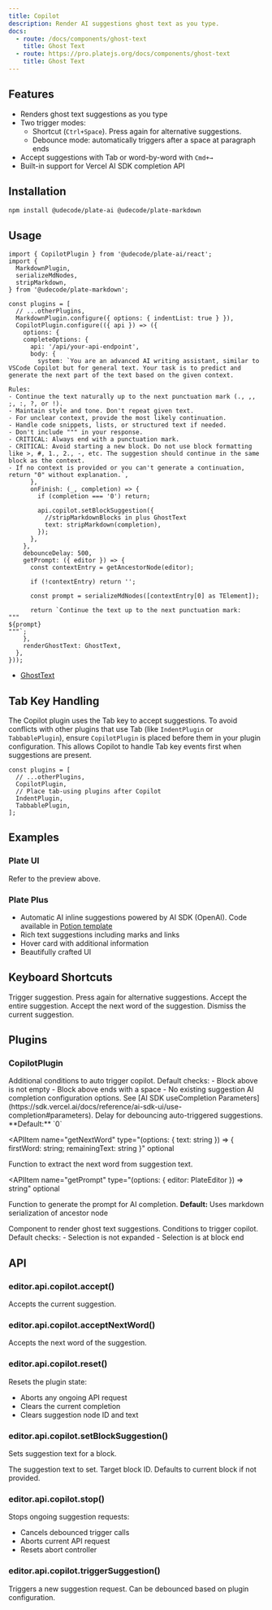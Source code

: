 ```yaml
---
title: Copilot
description: Render AI suggestions ghost text as you type.
docs:
  - route: /docs/components/ghost-text
    title: Ghost Text
  - route: https://pro.platejs.org/docs/components/ghost-text
    title: Ghost Text
---
```


<ComponentPreview name="playground-demo" id="copilot" />

<PackageInfo>

## Features

- Renders ghost text suggestions as you type
- Two trigger modes:
  - Shortcut (`Ctrl+Space`). Press again for alternative suggestions.
  - Debounce mode: automatically triggers after a space at paragraph ends
- Accept suggestions with Tab or word-by-word with `Cmd+→`
- Built-in support for Vercel AI SDK completion API

</PackageInfo>

## Installation

```bash
npm install @udecode/plate-ai @udecode/plate-markdown
```

## Usage

```tsx
import { CopilotPlugin } from '@udecode/plate-ai/react';
import {
  MarkdownPlugin,
  serializeMdNodes,
  stripMarkdown,
} from '@udecode/plate-markdown';
```

```tsx
const plugins = [
  // ...otherPlugins,
  MarkdownPlugin.configure({ options: { indentList: true } }),
  CopilotPlugin.configure(({ api }) => ({
    options: {
    completeOptions: {
      api: '/api/your-api-endpoint',
      body: {
        system: `You are an advanced AI writing assistant, similar to VSCode Copilot but for general text. Your task is to predict and generate the next part of the text based on the given context.

Rules:
- Continue the text naturally up to the next punctuation mark (., ,, ;, :, ?, or !).
- Maintain style and tone. Don't repeat given text.
- For unclear context, provide the most likely continuation.
- Handle code snippets, lists, or structured text if needed.
- Don't include """ in your response.
- CRITICAL: Always end with a punctuation mark.
- CRITICAL: Avoid starting a new block. Do not use block formatting like >, #, 1., 2., -, etc. The suggestion should continue in the same block as the context.
- If no context is provided or you can't generate a continuation, return "0" without explanation.`,
      },
      onFinish: (_, completion) => {
        if (completion === '0') return;

        api.copilot.setBlockSuggestion({
          //stripMarkdownBlocks in plus GhostText
          text: stripMarkdown(completion),
        });
      },
    },
    debounceDelay: 500,
    getPrompt: ({ editor }) => {
      const contextEntry = getAncestorNode(editor);

      if (!contextEntry) return '';

      const prompt = serializeMdNodes([contextEntry[0] as TElement]);

      return `Continue the text up to the next punctuation mark:
"""
${prompt}
"""`;
    },
    renderGhostText: GhostText,
  },
}));
```

- [GhostText](/docs/components/ghost-text)

## Tab Key Handling

The Copilot plugin uses the Tab key to accept suggestions. To avoid conflicts with other plugins that use Tab (like `IndentPlugin` or `TabbablePlugin`), ensure `CopilotPlugin` is placed before them in your plugin configuration. This allows Copilot to handle Tab key events first when suggestions are present.

```tsx
const plugins = [
  // ...otherPlugins,
  CopilotPlugin,
  // Place tab-using plugins after Copilot
  IndentPlugin,
  TabbablePlugin,
];
```

## Examples

### Plate UI

Refer to the preview above.

### Plate Plus

- Automatic AI inline suggestions powered by AI SDK (OpenAI). Code available in [Potion template](https://pro.platejs.org/docs/templates/potion)
- Rich text suggestions including marks and links
- Hover card with additional information
- Beautifully crafted UI

<ComponentPreviewPro
  name="pro-iframe-demo"
  id="pro-copilot"
  component="copilot"
/>

## Keyboard Shortcuts

<KeyTable>
  <KeyTableItem hotkey="Ctrl + Space">
    Trigger suggestion. Press again for alternative suggestions.
  </KeyTableItem>
  <KeyTableItem hotkey="Tab">Accept the entire suggestion.</KeyTableItem>
  <KeyTableItem hotkey="Cmd + →">
    Accept the next word of the suggestion.
  </KeyTableItem>
  <KeyTableItem hotkey="Escape">Dismiss the current suggestion.</KeyTableItem>
</KeyTable>

## Plugins

### CopilotPlugin

<APIOptions>
<APIItem name="autoTriggerQuery" type="(options: { editor: PlateEditor }) => boolean" optional>
  Additional conditions to auto trigger copilot. Default checks:
  - Block above is not empty
  - Block above ends with a space
  - No existing suggestion
</APIItem>

<APIItem name="completeOptions" type="Partial<CompleteOptions>">
  AI completion configuration options. See [AI SDK useCompletion
  Parameters](https://sdk.vercel.ai/docs/reference/ai-sdk-ui/use-completion#parameters).
</APIItem>

<APIItem name="debounceDelay" type="number" optional>
  Delay for debouncing auto-triggered suggestions. **Default:** `0`
</APIItem>

<APIItem
  name="getNextWord"
  type="(options: { text: string }) => { firstWord: string; remainingText: string }"
  optional
>
  Function to extract the next word from suggestion text.
</APIItem>

<APIItem
  name="getPrompt"
  type="(options: { editor: PlateEditor }) => string"
  optional
>
  Function to generate the prompt for AI completion. **Default:** Uses markdown
  serialization of ancestor node
</APIItem>

<APIItem name="renderGhostText" type="(() => React.ReactNode) | null" optional>
  Component to render ghost text suggestions.
</APIItem>

<APIItem name="triggerQuery" type="(options: { editor: PlateEditor }) => boolean" optional>
  Conditions to trigger copilot. Default checks:
  - Selection is not expanded
  - Selection is at block end
</APIItem>
</APIOptions>

## API

### editor.api.copilot.accept()

Accepts the current suggestion.

### editor.api.copilot.acceptNextWord()

Accepts the next word of the suggestion.

### editor.api.copilot.reset()

Resets the plugin state:

- Aborts any ongoing API request
- Clears the current completion
- Clears suggestion node ID and text

### editor.api.copilot.setBlockSuggestion()

Sets suggestion text for a block.

<APIParameters>
  <APIItem name="options" type="object">
    <APISubList>
      <APISubListItem parent="options" name="text" type="string">
        The suggestion text to set.
      </APISubListItem>
      <APISubListItem parent="options" name="id" type="string" optional>
        Target block ID. Defaults to current block if not provided.
      </APISubListItem>
    </APISubList>
  </APIItem>
</APIParameters>

### editor.api.copilot.stop()

Stops ongoing suggestion requests:

- Cancels debounced trigger calls
- Aborts current API request
- Resets abort controller

### editor.api.copilot.triggerSuggestion()

Triggers a new suggestion request. Can be debounced based on plugin configuration.
